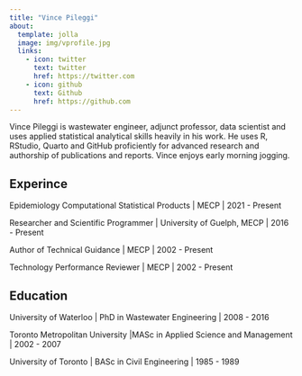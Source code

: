 ```yaml
---
title: "Vince Pileggi"
about:
  template: jolla
  image: img/vprofile.jpg
  links: 
    - icon: twitter
      text: twitter
      href: https://twitter.com
    - icon: github
      text: Github
      href: https://github.com
---
```


Vince Pileggi is wastewater engineer, adjunct professor, data scientist and uses applied statistical analytical skills heavily in his work. He uses R, RStudio, Quarto and GitHub proficiently for advanced research and authorship of publications and reports. Vince enjoys early morning jogging.


## Experince

Epidemiology Computational Statistical Products | MECP | 2021 - Present

Researcher and Scientific Programmer | University of Guelph, MECP | 2016 - Present

Author of Technical Guidance | MECP | 2002 - Present

Technology Performance Reviewer | MECP | 2002 - Present


## Education

University of Waterloo | PhD in Wastewater Engineering | 2008 - 2016

Toronto Metropolitan University |MASc in Applied Science and Management | 2002 - 2007

University of Toronto | BASc in Civil Engineering | 1985 - 1989
